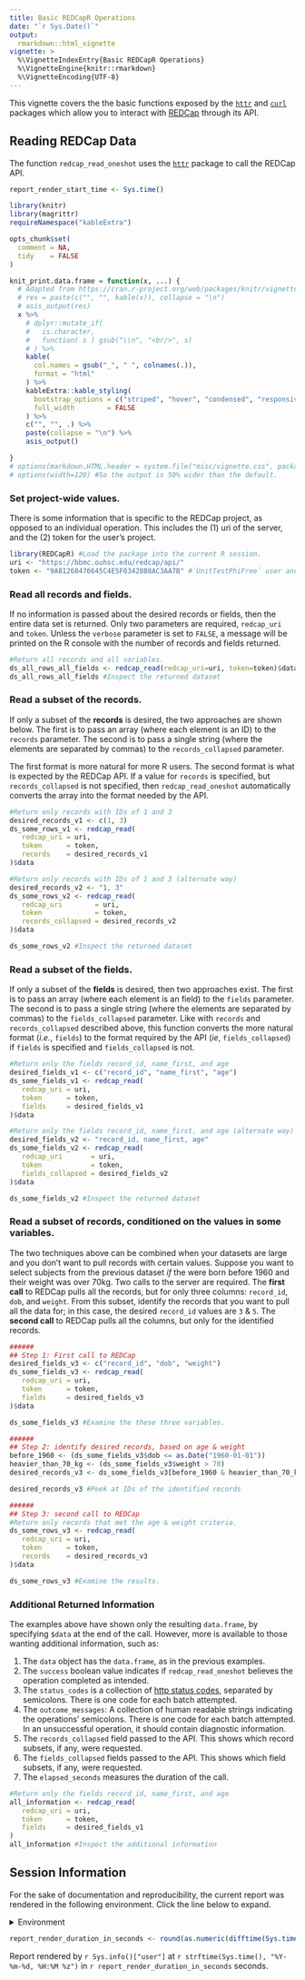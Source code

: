 ```yaml
---
title: Basic REDCapR Operations
date: "`r Sys.Date()`"
output:
  rmarkdown::html_vignette
vignette: >
  %\VignetteIndexEntry{Basic REDCapR Operations}
  %\VignetteEngine{knitr::rmarkdown}
  %\VignetteEncoding{UTF-8}
---
```


This vignette covers the the basic functions exposed by the [`httr`](https://github.com/hadley/httr) and [`curl`](https://cran.r-project.org/package=curl) packages which allow you to interact with [REDCap](http://www.project-redcap.org/) through its API.

## Reading REDCap Data
The function `redcap_read_oneshot` uses the [`httr`](https://cran.r-project.org/package=httr) package to call the REDCap API.
```r
report_render_start_time <- Sys.time()

library(knitr)
library(magrittr)
requireNamespace("kableExtra")

opts_chunk$set(
  comment = NA,
  tidy    = FALSE
)

knit_print.data.frame = function(x, ...) {
  # Adapted from https://cran.r-project.org/web/packages/knitr/vignettes/knit_print.html
  # res = paste(c("", "", kable(x)), collapse = "\n")
  # asis_output(res)
  x %>%
    # dplyr::mutate_if(
    #   is.character,
    #   function( s ) gsub("\\n", "<br/>", s)
    # ) %>%
    kable(
      col.names = gsub("_", " ", colnames(.)),
      format = "html"
    ) %>%
    kableExtra::kable_styling(
      bootstrap_options = c("striped", "hover", "condensed", "responsive"),
      full_width        = FALSE
    ) %>%
    c("", "", .) %>%
    paste(collapse = "\n") %>%
    asis_output()

}
# options(markdown.HTML.header = system.file("misc/vignette.css", package = "REDCapR"))
# options(width=120) #So the output is 50% wider than the default.
```

### Set project-wide values.
There is some information that is specific to the REDCap project, as opposed to an individual operation.  This includes the (1) uri of the server, and the (2) token for the user's project.

```r
library(REDCapR) #Load the package into the current R session.
uri <- "https://bbmc.ouhsc.edu/redcap/api/"
token <- "9A81268476645C4E5F03428B8AC3AA7B" #`UnitTestPhiFree` user and simple project (pid 153)
```

### Read all records and fields.
If no information is passed about the desired records or fields, then the entire data set is returned.  Only two parameters are required, `redcap_uri` and `token`.  Unless the `verbose` parameter is set to `FALSE`, a message will be printed on the R console with the number of records and fields returned.

```r
#Return all records and all variables.
ds_all_rows_all_fields <- redcap_read(redcap_uri=uri, token=token)$data
ds_all_rows_all_fields #Inspect the returned dataset
```

### Read a subset of the records.
If only a subset of the **records** is desired, the two approaches are shown below.  The first is to pass an array (where each element is an ID) to the `records` parameter.  The second is to pass a single string (where the elements are separated by commas) to the `records_collapsed` parameter.

The first format is more natural for more R users.  The second format is what is expected by the REDCap API.  If a value for `records` is specified, but `records_collapsed` is not specified, then `redcap_read_oneshot` automatically converts the array into the format needed by the API.

```r
#Return only records with IDs of 1 and 3
desired_records_v1 <- c(1, 3)
ds_some_rows_v1 <- redcap_read(
   redcap_uri = uri,
   token      = token,
   records    = desired_records_v1
)$data

#Return only records with IDs of 1 and 3 (alternate way)
desired_records_v2 <- "1, 3"
ds_some_rows_v2 <- redcap_read(
   redcap_uri        = uri,
   token             = token,
   records_collapsed = desired_records_v2
)$data

ds_some_rows_v2 #Inspect the returned dataset
```

### Read a subset of the fields.
If only a subset of the **fields** is desired, then two approaches exist.  The first is to pass an array (where each element is an field) to the `fields` parameter.  The second is to pass a single string (where the elements are separated by commas) to the `fields_collapsed` parameter. Like with `records` and `records_collapsed` described above, this function converts the more natural format (*i.e.*, `fields`) to the format required by the API (*ie*, `fields_collapsed`) if `fields` is specified and `fields_collapsed` is not.

```r
#Return only the fields record_id, name_first, and age
desired_fields_v1 <- c("record_id", "name_first", "age")
ds_some_fields_v1 <- redcap_read(
   redcap_uri = uri,
   token      = token,
   fields     = desired_fields_v1
)$data

#Return only the fields record_id, name_first, and age (alternate way)
desired_fields_v2 <- "record_id, name_first, age"
ds_some_fields_v2 <- redcap_read(
   redcap_uri       = uri,
   token            = token,
   fields_collapsed = desired_fields_v2
)$data

ds_some_fields_v2 #Inspect the returned dataset
```


### Read a subset of records, conditioned on the values in some variables.
The two techniques above can be combined when your datasets are large and you don't want to pull records with certain values.  Suppose you want to select subjects from the previous dataset *if* the were born before 1960 and their weight was over 70kg.  Two calls to the server are required.  The **first call** to REDCap pulls all the records, but for only three columns: `record_id`, `dob`, and `weight`.  From this subset, identify the records that you want to pull all the data for; in this case, the desired `record_id` values are `3` & `5`.  The **second call** to REDCap pulls all the columns, but only for the identified records.

```r
######
## Step 1: First call to REDCap
desired_fields_v3 <- c("record_id", "dob", "weight")
ds_some_fields_v3 <- redcap_read(
   redcap_uri = uri,
   token      = token,
   fields     = desired_fields_v3
)$data

ds_some_fields_v3 #Examine the these three variables.

######
## Step 2: identify desired records, based on age & weight
before_1960 <- (ds_some_fields_v3$dob <= as.Date("1960-01-01"))
heavier_than_70_kg <- (ds_some_fields_v3$weight > 70)
desired_records_v3 <- ds_some_fields_v3[before_1960 & heavier_than_70_kg, ]$record_id

desired_records_v3 #Peek at IDs of the identified records

######
## Step 3: second call to REDCap
#Return only records that met the age & weight criteria.
ds_some_rows_v3 <- redcap_read(
   redcap_uri = uri,
   token      = token,
   records    = desired_records_v3
)$data

ds_some_rows_v3 #Examine the results.
```

### Additional Returned Information
The examples above have shown only the resulting `data.frame`, by specifying `$data` at the end of the call.  However, more is available to those wanting additional information, such as:

1. The `data` object has the `data.frame`, as in the previous examples.
1. The `success` boolean value indicates if `redcap_read_oneshot` believes the operation completed as intended.
1. The `status_codes` is a collection of [http status codes](http://en.wikipedia.org/wiki/List_of_HTTP_status_codes), separated by semicolons.  There is one code for each batch attempted.
1. The `outcome_messages`: A collection of human readable strings indicating the operations' semicolons.  There is one code for each batch attempted.  In an unsuccessful operation, it should contain diagnostic information.
1. The `records_collapsed` field passed to the API.  This shows which record subsets, if any, were requested.
1. The `fields_collapsed` fields passed to the API.  This shows which field subsets, if any, were requested.
1. The `elapsed_seconds` measures the duration of the call.

```r
#Return only the fields record_id, name_first, and age
all_information <- redcap_read(
   redcap_uri = uri,
   token      = token,
   fields     = desired_fields_v1
)
all_information #Inspect the additional information
```

## Session Information
For the sake of documentation and reproducibility, the current report was rendered in the following environment.  Click the line below to expand.

<details>
  <summary>Environment <span class="glyphicon glyphicon-plus-sign"></span></summary>
```r
if( requireNamespace("devtools", quietly = TRUE) ) {
  sessioninfo::session_info()
} else {
  sessionInfo()
}
```
</details>

```r
report_render_duration_in_seconds <- round(as.numeric(difftime(Sys.time(), report_render_start_time, units="secs")))
```

Report rendered by `r Sys.info()["user"]` at `r strftime(Sys.time(), "%Y-%m-%d, %H:%M %z")` in `r report_render_duration_in_seconds` seconds.
